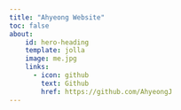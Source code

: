 ```yaml
---
title: "Ahyeong Website"
toc: false
about: 
    id: hero-heading
    template: jolla
    image: me.jpg
    links: 
      - icon: github
        text: Github
        href: https://github.com/AhyeongJ
---
```

